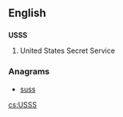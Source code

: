 ==English==

==={{initialism-old|en}}===
'''USSS'''

# {{context|US}} United States Secret Service

===Anagrams===
* [[suss#English|suss]]

[[cs:USSS]]